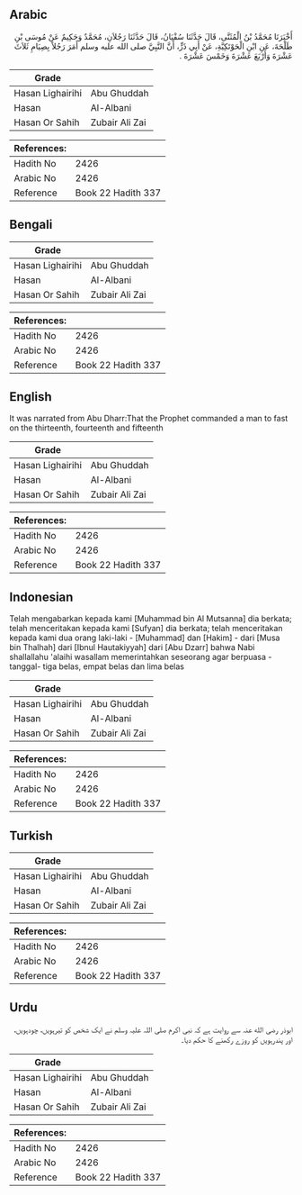 ## Arabic


<div dir="rtl" lang="ar" style={{fontSize:'larger',backgroundColor:'#f8f9fa',padding:20}}>
أَخْبَرَنَا مُحَمَّدُ بْنُ الْمُثَنَّى، قَالَ حَدَّثَنَا سُفْيَانُ، قَالَ حَدَّثَنَا رَجُلاَنِ، مُحَمَّدٌ وَحَكِيمٌ عَنْ مُوسَى بْنِ طَلْحَةَ، عَنِ ابْنِ الْحَوْتَكِيَّةِ، عَنْ أَبِي ذَرٍّ، أَنَّ النَّبِيَّ صلى الله عليه وسلم أَمَرَ رَجُلاً بِصِيَامِ ثَلاَثَ عَشْرَةَ وَأَرْبَعَ عَشْرَةَ وَخَمْسَ عَشْرَةَ ‏.‏
</div>
<div style={{backgroundColor:'#f8f9fa',padding:20, marginBottom: 10}}><table> <thead> <tr> <th>Grade</th> <th></th> </tr> </thead> <tbody> <tr><td>Hasan Lighairihi</td><td>Abu Ghuddah</td></tr><tr><td>Hasan</td><td>Al-Albani</td></tr><tr><td>Hasan Or Sahih</td><td>Zubair Ali Zai</td></tr></tbody></table><table> <thead> <tr> <th>References:</th> <th></th> </tr> </thead> <tbody><tr><td>Hadith No</td><td>2426</td></tr><tr><td>Arabic No</td><td>2426</td></tr><tr><td>Reference</td><td>Book 22 Hadith 337</td></tr></tbody></table></div>

## Bengali


<div dir="ltr" lang="bn" style={{fontSize:'larger',backgroundColor:'#f8f9fa',padding:20}}>

</div>
<div style={{backgroundColor:'#f8f9fa',padding:20, marginBottom: 10}}><table> <thead> <tr> <th>Grade</th> <th></th> </tr> </thead> <tbody> <tr><td>Hasan Lighairihi</td><td>Abu Ghuddah</td></tr><tr><td>Hasan</td><td>Al-Albani</td></tr><tr><td>Hasan Or Sahih</td><td>Zubair Ali Zai</td></tr></tbody></table><table> <thead> <tr> <th>References:</th> <th></th> </tr> </thead> <tbody><tr><td>Hadith No</td><td>2426</td></tr><tr><td>Arabic No</td><td>2426</td></tr><tr><td>Reference</td><td>Book 22 Hadith 337</td></tr></tbody></table></div>

## English


<div dir="ltr" lang="en" style={{fontSize:'larger',backgroundColor:'#f8f9fa',padding:20}}>
It was narrated from Abu Dharr:That the Prophet commanded a man to fast on the thirteenth, fourteenth and fifteenth
</div>
<div style={{backgroundColor:'#f8f9fa',padding:20, marginBottom: 10}}><table> <thead> <tr> <th>Grade</th> <th></th> </tr> </thead> <tbody> <tr><td>Hasan Lighairihi</td><td>Abu Ghuddah</td></tr><tr><td>Hasan</td><td>Al-Albani</td></tr><tr><td>Hasan Or Sahih</td><td>Zubair Ali Zai</td></tr></tbody></table><table> <thead> <tr> <th>References:</th> <th></th> </tr> </thead> <tbody><tr><td>Hadith No</td><td>2426</td></tr><tr><td>Arabic No</td><td>2426</td></tr><tr><td>Reference</td><td>Book 22 Hadith 337</td></tr></tbody></table></div>

## Indonesian


<div dir="ltr" lang="id" style={{fontSize:'larger',backgroundColor:'#f8f9fa',padding:20}}>
Telah mengabarkan kepada kami [Muhammad bin Al Mutsanna] dia berkata; telah menceritakan kepada kami [Sufyan] dia berkata; telah menceritakan kepada kami dua orang laki-laki - [Muhammad] dan [Hakim] - dari [Musa bin Thalhah] dari [Ibnul Hautakiyyah] dari [Abu Dzarr] bahwa Nabi shallallahu 'alaihi wasallam memerintahkan seseorang agar berpuasa -tanggal- tiga belas, empat belas dan lima belas
</div>
<div style={{backgroundColor:'#f8f9fa',padding:20, marginBottom: 10}}><table> <thead> <tr> <th>Grade</th> <th></th> </tr> </thead> <tbody> <tr><td>Hasan Lighairihi</td><td>Abu Ghuddah</td></tr><tr><td>Hasan</td><td>Al-Albani</td></tr><tr><td>Hasan Or Sahih</td><td>Zubair Ali Zai</td></tr></tbody></table><table> <thead> <tr> <th>References:</th> <th></th> </tr> </thead> <tbody><tr><td>Hadith No</td><td>2426</td></tr><tr><td>Arabic No</td><td>2426</td></tr><tr><td>Reference</td><td>Book 22 Hadith 337</td></tr></tbody></table></div>

## Turkish


<div dir="ltr" lang="tr" style={{fontSize:'larger',backgroundColor:'#f8f9fa',padding:20}}>

</div>
<div style={{backgroundColor:'#f8f9fa',padding:20, marginBottom: 10}}><table> <thead> <tr> <th>Grade</th> <th></th> </tr> </thead> <tbody> <tr><td>Hasan Lighairihi</td><td>Abu Ghuddah</td></tr><tr><td>Hasan</td><td>Al-Albani</td></tr><tr><td>Hasan Or Sahih</td><td>Zubair Ali Zai</td></tr></tbody></table><table> <thead> <tr> <th>References:</th> <th></th> </tr> </thead> <tbody><tr><td>Hadith No</td><td>2426</td></tr><tr><td>Arabic No</td><td>2426</td></tr><tr><td>Reference</td><td>Book 22 Hadith 337</td></tr></tbody></table></div>

## Urdu


<div dir="rtl" lang="ur" style={{fontSize:'larger',backgroundColor:'#f8f9fa',padding:20}}>
ابوذر رضی الله عنہ سے روایت ہے کہ نبی اکرم صلی اللہ علیہ وسلم نے ایک شخص کو تیرہویں، چودہویں، اور پندرہویں کو روزے رکھنے کا حکم دیا۔
</div>
<div style={{backgroundColor:'#f8f9fa',padding:20, marginBottom: 10}}><table> <thead> <tr> <th>Grade</th> <th></th> </tr> </thead> <tbody> <tr><td>Hasan Lighairihi</td><td>Abu Ghuddah</td></tr><tr><td>Hasan</td><td>Al-Albani</td></tr><tr><td>Hasan Or Sahih</td><td>Zubair Ali Zai</td></tr></tbody></table><table> <thead> <tr> <th>References:</th> <th></th> </tr> </thead> <tbody><tr><td>Hadith No</td><td>2426</td></tr><tr><td>Arabic No</td><td>2426</td></tr><tr><td>Reference</td><td>Book 22 Hadith 337</td></tr></tbody></table></div>